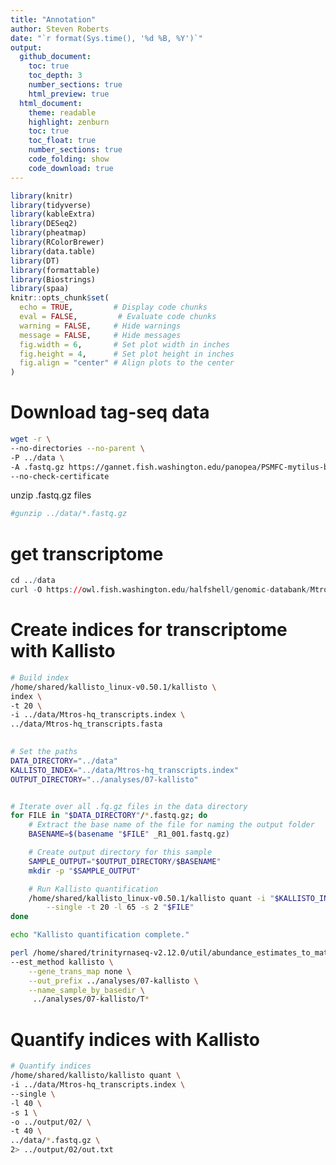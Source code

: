 ```yaml
---
title: "Annotation"
author: Steven Roberts
date: "`r format(Sys.time(), '%d %B, %Y')`" 
output: 
  github_document:
    toc: true
    toc_depth: 3
    number_sections: true
    html_preview: true
  html_document:
    theme: readable
    highlight: zenburn
    toc: true
    toc_float: true
    number_sections: true
    code_folding: show
    code_download: true
---
```


```r
library(knitr)
library(tidyverse)
library(kableExtra)
library(DESeq2)
library(pheatmap)
library(RColorBrewer)
library(data.table)
library(DT)
library(formattable)
library(Biostrings)
library(spaa)
knitr::opts_chunk$set(
  echo = TRUE,         # Display code chunks
  eval = FALSE,         # Evaluate code chunks
  warning = FALSE,     # Hide warnings
  message = FALSE,     # Hide messages
  fig.width = 6,       # Set plot width in inches
  fig.height = 4,      # Set plot height in inches
  fig.align = "center" # Align plots to the center
)
```


# Download tag-seq data
```bash
wget -r \
--no-directories --no-parent \
-P ../data \
-A .fastq.gz https://gannet.fish.washington.edu/panopea/PSMFC-mytilus-byssus-pilot/20220405-tagseq/ \
--no-check-certificate

```

unzip .fastq.gz files
```bash

#gunzip ../data/*.fastq.gz

```


# get transcriptome

```r
cd ../data
curl -O https://owl.fish.washington.edu/halfshell/genomic-databank/Mtros-hq_transcripts.fasta
```




# Create indices for transcriptome with Kallisto
```bash
# Build index
/home/shared/kallisto_linux-v0.50.1/kallisto \
index \
-t 20 \
-i ../data/Mtros-hq_transcripts.index \
../data/Mtros-hq_transcripts.fasta
  

```


```bash
# Set the paths
DATA_DIRECTORY="../data"
KALLISTO_INDEX="../data/Mtros-hq_transcripts.index"
OUTPUT_DIRECTORY="../analyses/07-kallisto"


# Iterate over all .fq.gz files in the data directory
for FILE in "$DATA_DIRECTORY"/*.fastq.gz; do
    # Extract the base name of the file for naming the output folder
    BASENAME=$(basename "$FILE" _R1_001.fastq.gz)

    # Create output directory for this sample
    SAMPLE_OUTPUT="$OUTPUT_DIRECTORY/$BASENAME"
    mkdir -p "$SAMPLE_OUTPUT"

    # Run Kallisto quantification
    /home/shared/kallisto_linux-v0.50.1/kallisto quant -i "$KALLISTO_INDEX" -o "$SAMPLE_OUTPUT" \
        --single -t 20 -l 65 -s 2 "$FILE"
done

echo "Kallisto quantification complete."
```







```bash
perl /home/shared/trinityrnaseq-v2.12.0/util/abundance_estimates_to_matrix.pl \
--est_method kallisto \
    --gene_trans_map none \
    --out_prefix ../analyses/07-kallisto \
    --name_sample_by_basedir \
     ../analyses/07-kallisto/T*
```



# Quantify indices with Kallisto
```bash
# Quantify indices
/home/shared/kallisto/kallisto quant \
-i ../data/Mtros-hq_transcripts.index \
--single \
-l 40 \
-s 1 \
-o ../output/02/ \
-t 40 \
../data/*.fastq.gz \
2> ../output/02/out.txt

```